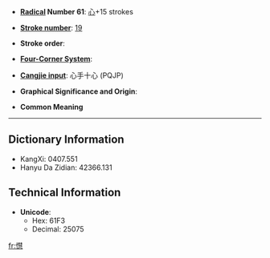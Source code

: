 * '''[[Wiktionary:Chinese radical index| Radical]] Number 61''': [[Wiktionary:Chinese radical index 心|心]]+15 strokes

* '''[[Wiktionary:Chinese total strokes index|Stroke number]]''': [[Wiktionary:Chinese total strokes index 19|19]]

* '''Stroke order''': 

* '''[[Wiktionary:Chinese four corner index|Four-Corner System]]''': 

* '''[[Wiktionary:Chinese Cangjie index|Cangjie input]]''': 心手十心 (PQJP)

* '''Graphical Significance and Origin''': 

* '''Common Meaning'''

----

== Dictionary Information ==

* KangXi: 0407.551
* Hanyu Da Zidian: 42366.131

== Technical Information ==

* '''Unicode''':
** Hex: 61F3
** Decimal: 25075

[[fr:懳]]